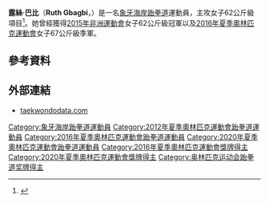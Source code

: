{{noteTA
|1=zh-cn:科特迪瓦; zh-tw:象牙海岸; zh-hk:象牙海岸; zh-sg:象牙海岸;
}}
{{Infobox sportsperson
| name           = 露絲·巴比<br />''Ruth Gbagbi''
| image          =
| image_size     = 180px
| caption        = 露絲·巴比
| birth_name     = 
| fullname       = Ruth Marie Christelle Gbagbi
| nickname       = 
| nationality    = 
| residence      = 
| birth_date     = {{Birth date and age|1994|2|7|df=yes}}
| birth_place    = [[象牙海岸|象牙海岸]][[阿比讓|-{zh:阿比让; zh-hans:阿比让; zh-hk:阿比讓; zh-tw:阿必尚;}-]]
| death_date     = 
| death_place    = 
| height         = {{height|m=1.76}}
| weight         = {{weight|kg=62}}
| website        = 
| country        = {{CIV}}
| sport          = [[跆拳道|跆拳道]]
| event          = 女子62公斤級
| olympics       = 
| show-medals    = yes
| medaltemplates = 
{{MedalSport|女子[[跆拳道|跆拳道]]}}
{{MedalCountry|{{CIV}}}}
{{MedalCompetition|[[奥林匹克运动会|奥林匹克运动会]]}}
{{MedalBronze|[[2016年夏季奥林匹克运动会|2016 里约热内卢]]|[[2016年夏季奥林匹克运动会跆拳道比赛|67公斤级]]}} 
{{MedalBronze|[[2020年夏季奥林匹克运动会|2020 东京]]|[[2020年夏季奥林匹克运动会跆拳道比赛|67公斤级]]}} 
{{MedalCompetition|[[世界跆拳道锦标赛|世界跆拳道锦标赛]]}}
{{MedalGold|[[2017年世界跆拳道锦标赛|2017 茂朱]]|62公斤級}}
{{MedalCompetition|[[非洲運動會|非洲運動會]]}}
{{MedalGold|[[2015年非洲運動會|2015年 布拉薩]]|62公斤級}}
{{MedalBronze|[[2011年全非運動會|2011年 -{zh-hans:马普托; zh-hk:馬普托; zh-tw:馬布多;}-]]|57公斤級}}
{{MedalCompetition|[[非洲跆拳道錦標賽|非洲跆拳道錦標賽]]}}
{{MedalGold|[[2012年非洲跆拳道錦標賽|2012年 安塔那那利佛]]|62公斤級}}
{{MedalGold|[[2014年非洲跆拳道錦標賽|2014年 突尼斯市]]|62公斤級}}
{{MedalGold|[[2016年非洲跆拳道錦標賽|2016年 塞得港]]|62公斤級}}
{{MedalGold|[[2018年非洲跆拳道錦標賽|2018年 阿加迪爾]]|67公斤級}}
{{MedalSilver|[[2009年非洲跆拳道錦標賽|2009年 -{zh-tw:雅溫德; zh-cn:雅温得; zh-hk:雅溫得;}-]]|46公斤級}}
{{MedalCompetition|[[世界大學運動會|世界大學運動會]]}}
{{MedalBronze|[[2015年夏季世界大學運動會|2015年 光州]]|[[2015年夏季世界大學運動會跆拳道比賽|62公斤級]]}}
}}
'''露絲·巴比'''（'''Ruth Gbagbi'''，{{bd|1994年|2月7日|catIdx=Gbagbi, Ruth}}）是一名[[象牙海岸|象牙海岸]][[跆拳道|跆拳道]]運動員，主攻女子62公斤級項目<ref>{{cite web|url=http://www.taekwondodata.com/ruth-marie-christelle-gbagbi.afy8.html |title=Ruth Gbagbi |publisher=taekwondodata.com |date=2016-05-29 |accessdate=2016-05-29 }}</ref>。她曾經獲得[[2015年非洲運動會|2015年非洲運動會]]女子62公斤級冠軍以及[[2016年夏季奧林匹克運動會|2016年夏季奧林匹克運動會]]女子67公斤級季軍。

== 參考資料 ==
{{Reflist}}

== 外部連結 ==
* [http://www.taekwondodata.com/ruth-marie-christelle-gbagbi.afy8.html taekwondodata.com]

{{Coted'Ivoire-bio-stub}}

{{DEFAULTSORT:Gbagbi, Ruth}}
[[Category:象牙海岸跆拳道運動員|Category:象牙海岸跆拳道運動員]]
[[Category:2012年夏季奧林匹克運動會跆拳道運動員|Category:2012年夏季奧林匹克運動會跆拳道運動員]]
[[Category:2016年夏季奧林匹克運動會跆拳道運動員|Category:2016年夏季奧林匹克運動會跆拳道運動員]]
[[Category:2020年夏季奧林匹克運動會跆拳道運動員|Category:2020年夏季奧林匹克運動會跆拳道運動員]]
[[Category:2016年夏季奧林匹克運動會獎牌得主|Category:2016年夏季奧林匹克運動會獎牌得主]]
[[Category:2020年夏季奧林匹克運動會獎牌得主|Category:2020年夏季奧林匹克運動會獎牌得主]]
[[Category:奥林匹克运动会跆拳道奖牌得主|Category:奥林匹克运动会跆拳道奖牌得主]]